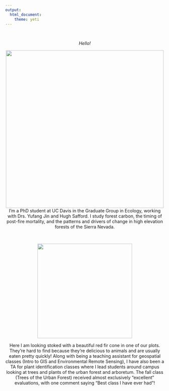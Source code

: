 ```yaml
---
output: 
  html_document:
    theme: yeti
---
```

<br>
<center>*Hello!* 
<br>

<center>![](pics/SW_about.JPG){width=500px}
<br>
I'm a PhD student at UC Davis in the Graduate Group in Ecology, working with Drs. Yufang Jin and Hugh Safford. I study forest carbon, the timing of post-fire mortality, and the patterns and drivers of change in high elevation forests of the Sierra Nevada. 

<br>

<center>![](pics/SW_redfir.JPG){width=300px}
<br>

Here I am looking stoked with a beautiful red fir cone in one of our plots. They're hard to find because they're delicious to animals and are usually eaten pretty quickly! Along with being a teaching assistant for geospatial classes (Intro to GIS and Environmental Remote Sensing), I have also been a TA for plant identification classes where I lead students around campus looking at trees and plants of the urban forest and arboretum. The fall class (Trees of the Urban Forest) received almost exclusively "excellent" evaluations, with one comment saying "Best class I have ever had"!

<br>